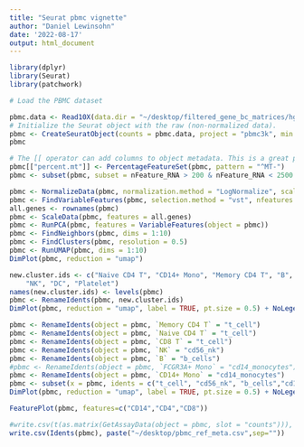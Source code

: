 ```yaml
---
title: "Seurat pbmc vignette"
author: "Daniel Lewinsohn"
date: '2022-08-17'
output: html_document
---
```


```r
library(dplyr)
library(Seurat)
library(patchwork)

# Load the PBMC dataset
```


```r
pbmc.data <- Read10X(data.dir = "~/desktop/filtered_gene_bc_matrices/hg19/")
# Initialize the Seurat object with the raw (non-normalized data).
pbmc <- CreateSeuratObject(counts = pbmc.data, project = "pbmc3k", min.cells = 3, min.features = 200)
pbmc
```

```r
# The [[ operator can add columns to object metadata. This is a great place to stash QC stats
pbmc[["percent.mt"]] <- PercentageFeatureSet(pbmc, pattern = "^MT-")
pbmc <- subset(pbmc, subset = nFeature_RNA > 200 & nFeature_RNA < 2500 & percent.mt < 5)
```

```r
pbmc <- NormalizeData(pbmc, normalization.method = "LogNormalize", scale.factor = 10000)
pbmc <- FindVariableFeatures(pbmc, selection.method = "vst", nfeatures = 2000)
all.genes <- rownames(pbmc)
pbmc <- ScaleData(pbmc, features = all.genes)
pbmc <- RunPCA(pbmc, features = VariableFeatures(object = pbmc))
pbmc <- FindNeighbors(pbmc, dims = 1:10)
pbmc <- FindClusters(pbmc, resolution = 0.5)
pbmc <- RunUMAP(pbmc, dims = 1:10)
DimPlot(pbmc, reduction = "umap")
```

```r
new.cluster.ids <- c("Naive CD4 T", "CD14+ Mono", "Memory CD4 T", "B", "CD8 T", "FCGR3A+ Mono",
    "NK", "DC", "Platelet")
names(new.cluster.ids) <- levels(pbmc)
pbmc <- RenameIdents(pbmc, new.cluster.ids)
DimPlot(pbmc, reduction = "umap", label = TRUE, pt.size = 0.5) + NoLegend()
```

```r
pbmc <- RenameIdents(object = pbmc, `Memory CD4 T` = "t_cell")
pbmc <- RenameIdents(object = pbmc, `Naive CD4 T` = "t_cell")
pbmc <- RenameIdents(object = pbmc, `CD8 T` = "t_cell")
pbmc <- RenameIdents(object = pbmc, `NK` = "cd56_nk")
pbmc <- RenameIdents(object = pbmc, `B` = "b_cells")
#pbmc <- RenameIdents(object = pbmc, `FCGR3A+ Mono` = "cd14_monocytes")
pbmc <- RenameIdents(object = pbmc, `CD14+ Mono` = "cd14_monocytes")
pbmc <- subset(x = pbmc, idents = c("t_cell", "cd56_nk", "b_cells","cd14_monocytes"))
DimPlot(pbmc, reduction = "umap", label = TRUE, pt.size = 0.5) + NoLegend()
```
```r
FeaturePlot(pbmc, features=c("CD14","CD4","CD8"))

```

```r
#write.csv(t(as.matrix(GetAssayData(object = pbmc, slot = "counts"))), paste("~/desktop/pbmc_ref_counts.csv",sep=""))
write.csv(Idents(pbmc), paste("~/desktop/pbmc_ref_meta.csv",sep=""))
```



